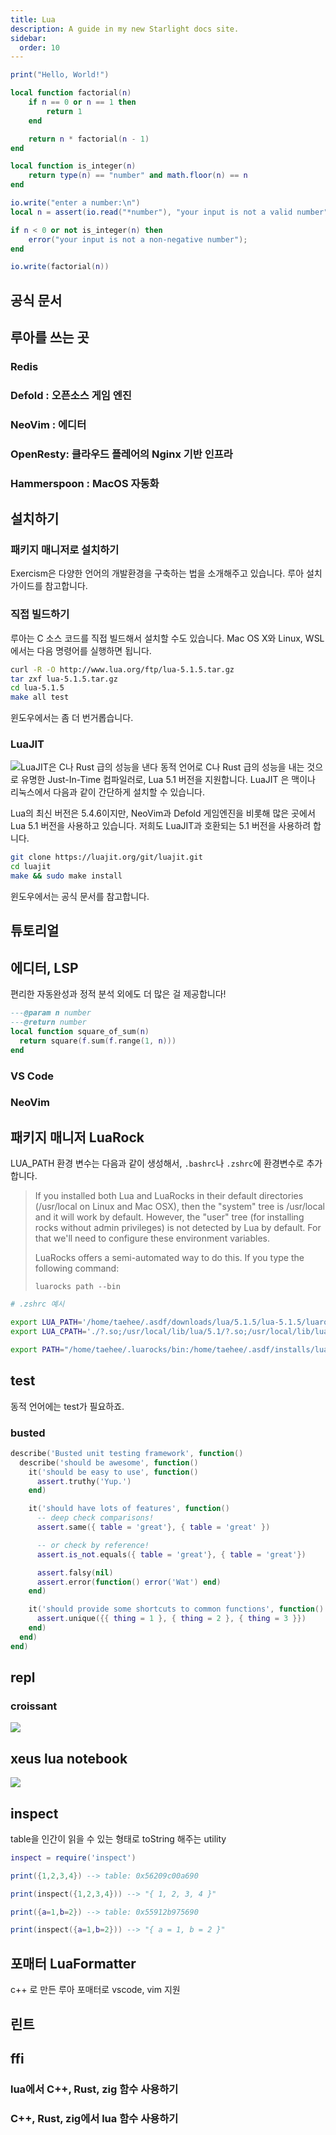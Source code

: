 ```yaml
---
title: Lua
description: A guide in my new Starlight docs site.
sidebar:
  order: 10
---
```



<div class="not-content">
  <YouTube id="https://youtu.be/jUuqBZwwkQw" />
</div>

```lua
print("Hello, World!")
```

```lua
local function factorial(n)
    if n == 0 or n == 1 then
        return 1
    end

    return n * factorial(n - 1)
end

local function is_integer(n)
    return type(n) == "number" and math.floor(n) == n
end

io.write("enter a number:\n")
local n = assert(io.read("*number"), "your input is not a valid number")

if n < 0 or not is_integer(n) then
    error("your input is not a non-negative number");
end

io.write(factorial(n))
```

## 공식 문서

<LinkCard
  title="Lua: Getting started"
  description="Welcome! Lua is a powerful and fast programming language that is easy to learn and use and to embed into your application."
  href="https://www.lua.org/"
/>
## 루아를 쓰는 곳

### Redis

<LinkCard
  title="Scripting with Lua | Redis"
  description="Redis lets users upload and execute Lua scripts on the server."
  href="https://redis.io/docs/interact/programmability/eval-intro/"
/>

### Defold : 오픈소스 게임 엔진

<LinkCard
  title="Lua programming in Defold"
  description="The Defold engine has the Lua language embedded for scripting."
  href="https://defold.com/manuals/lua/"
/>

### NeoVim : 에디터

<LinkCard
  title="Lua - Neovim docs"
  description="The Lua 5.1 script engine is builtin and always available."
  href="https://neovim.io/doc/user/lua.html"
/>
<LinkCard
  title="네오빔에서 루아 사용하기"
  description="개발 언어로 네오빔에 통합된 루아는 네오빔의 주요한 특징 중 하나로 자리잡고 있습니다. 하지만 루아로 플러그인을 작성하는 방법에 대한 자료는 빔스크립트에 비해 많지 않습니다. 그래서 사람들이 더 쉽게 시작할 수 있도록 기본적인 정보를 제공하려고 합니다."
  href="https://github.com/krapjost/nvim-lua-guide-kr"
/>

### OpenResty: 클라우드 플레어의 Nginx 기반 인프라

<LinkCard
  title="OpenResty®"
  description="penResty® is a full-fledged web platform that integrates our enhanced version of the Nginx core, our enhanced version of LuaJIT, many carefully written Lua libraries, lots of high quality 3rd-party Nginx modules,"
  href="https://openresty.org/en/"
/>

### Hammerspoon : MacOS 자동화

<LinkCard
  title="Hammerspoon"
  description="This is a tool for powerful automation of macOS. At its core, Hammerspoon is just a bridge between the operating system and a Lua scripting engine. "
  href="https://www.hammerspoon.org/"
/>

## 설치하기

### 패키지 매니저로 설치하기

Exercism은 다양한 언어의 개발환경을 구축하는 법을 소개해주고 있습니다. 루아 설치 가이드를 참고합니다.

<LinkCard
  title="Exercism : Installing Lua locally"
  description="Learn how to install Lua locally to solve Exercism's exercises on your own machine"
  href="https://exercism.org/docs/tracks/lua/installation"
/>

### 직접 빌드하기

루아는 C 소스 코드를 직접 빌드해서 설치할 수도 있습니다. Mac OS X와 Linux, WSL에서는 다음 명령어를 실행하면 됩니다.

```sh
curl -R -O http://www.lua.org/ftp/lua-5.1.5.tar.gz
tar zxf lua-5.1.5.tar.gz
cd lua-5.1.5
make all test
```

윈도우에서는 좀 더 번거롭습니다.

<LinkCard
  title="Building Lua In Windows For Newbies"
  description="This is a step-by-step tutorial to get up and running with Lua on Microsoft Windows systems by downloading and compiling the sources using only free tools or tools already present on any Windows installation."
  href="http://lua-users.org/wiki/BuildingLuaInWindowsForNewbies"
/>

### LuaJIT

![LuaJIT은 C나 Rust 급의 성능을 낸다](https://luascript-blog-assets.s3.eu-west-2.amazonaws.com/benchmarks.svg)
동적 언어로 C나 Rust 급의 성능을 내는 것으로 유명한 Just-In-Time 컴파일러로, Lua 5.1 버전을 지원합니다. LuaJIT 은 맥이나 리눅스에서 다음과 같이 간단하게 설치할 수 있습니다.

Lua의 최신 버전은 5.4.6이지만, NeoVim과 Defold 게임엔진을 비롯해 많은 곳에서 Lua 5.1 버전을 사용하고 있습니다. 저희도 LuaJIT과 호환되는 5.1 버전을 사용하려 합니다.

```sh
git clone https://luajit.org/git/luajit.git
cd luajit
make && sudo make install
```

윈도우에서는 공식 문서를 참고합니다.

<LinkCard
  title="LuaJIT Installation : Windows Systems"
  description="Either install one of the open source SDKs (MinGW or Cygwin), which come with a modified GCC plus the required development headers. Or install Microsoft's Visual Studio (MSVC)."
  href="https://luajit.org/install.html#windows"
/>

## 튜토리얼

<LinkCard
  title="Learn Lua in 15 Minutes (한국어판)"
  description="-- 대시 두 개는 한 줄짜리 주석을 의미합니다."
  href="https://learnxinyminutes.com/docs/ko-kr/lua-kr/"
/>

<LinkCard
  title="Exercism Lua 트랙"
  description="Lua (pronounced LOO-ah, which means Moon in Portuguese) is a simple yet powerful, lightweight, fast, portable and embeddable scripting language. "
  href="https://exercism.org/tracks/lua"
/>

<LinkCard
  title="Github - kikito/lua_missions"
  description="Lua Koans, minus the Zen stuff"
  href="https://github.com/kikito/lua_missions"
/>

<LinkCard
  title="Programming in Lua (first edition)"
  description="This is the online version of the first edition of the book Programming in Lua, a detailed and authoritative introduction to all aspects of Lua programming written by Lua's chief architect. The first edition was aimed at Lua 5.0."
  href="https://www.lua.org/pil/contents.html"
/>

<LinkCard
  title="Lua 5.1 Reference Manual"
  description="The reference manual is the official definition of the Lua language. For a complete introduction to Lua programming, see the book Programming in Lua."
  href="http://www.lua.org/manual/5.1/"
/>

## 에디터, LSP

편리한 자동완성과 정적 분석 외에도 더 많은 걸 제공합니다!

<LinkCard
  title="Lua Language Server - Annotations"
  description="The language server does its best to infer types through contextual analysis, however, sometimes manual documentation is necessary to improve completion and signature information. It does this through LuaCATS (Lua Comment And Type System) annotations, which are based off of EmmyLua annotations ."
  href="https://luals.github.io/wiki/annotations/"
/>

```lua
---@param n number
---@return number
local function square_of_sum(n)
  return square(f.sum(f.range(1, n)))
end
```

### VS Code

<LinkCard
  title="Lua: Visual Studio Marketplace"
  description="Lua development just got a whole lot better 🧠"
  href="https://marketplace.visualstudio.com/items?itemName=sumneko.lua"
/>

### NeoVim

## 패키지 매니저 LuaRock

<LinkCard
  title="LuaRock - Quick Start"
  description="If you're just getting started with LuaRocks, these are things you probably want to read first:"
  href="https://github.com/luarocks/luarocks/wiki/Documentation#user-content-Quick_start"
/>

LUA_PATH 환경 변수는 다음과 같이 생성해서, `.bashrc`나 `.zshrc`에 환경변수로 추가합니다.

> If you installed both Lua and LuaRocks in their default directories (/usr/local on Linux and Mac OSX), then the "system" tree is /usr/local and it will work by default. However, the "user" tree (for installing rocks without admin privileges) is not detected by Lua by default. For that we'll need to configure these environment variables.
>
> LuaRocks offers a semi-automated way to do this. If you type the following command:
>
> `luarocks path --bin`

```sh
# .zshrc 예시

export LUA_PATH='/home/taehee/.asdf/downloads/lua/5.1.5/lua-5.1.5/luarocks-3.9.2/src/?.lua;./?.lua;/usr/local/share/lua/5.1/?.lua;/usr/local/share/lua/5.1/?/init.lua;/usr/local/lib/lua/5.1/?.lua;/usr/local/lib/lua/5.1/?/init.lua;;/home/taehee/.luarocks/share/lua/5.1/?.lua;/home/taehee/.luarocks/share/lua/5.1/?/init.lua;/home/taehee/.asdf/installs/lua/5.1.5/luarocks/share/lua/5.1/?.lua;/home/taehee/.asdf/installs/lua/5.1.5/luarocks/share/lua/5.1/?/init.lua'
export LUA_CPATH='./?.so;/usr/local/lib/lua/5.1/?.so;/usr/local/lib/lua/5.1/loadall.so;/home/taehee/.luarocks/lib/lua/5.1/?.so;/home/taehee/.asdf/installs/lua/5.1.5/luarocks/lib/lua/5.1/?.so'

export PATH="/home/taehee/.luarocks/bin:/home/taehee/.asdf/installs/lua/5.1.5/bin:/home/taehee/.asdf/installs/lua/5.1.5/luarocks/bin:$PATH"
```

## test

동적 언어에는 test가 필요하죠.

### busted

<LinkCard
  title="GitHub - lunarmodules/busted"
  description="Elegant Lua unit testing."
  href="https://github.com/lunarmodules/busted"
/>

```lua
describe('Busted unit testing framework', function()
  describe('should be awesome', function()
    it('should be easy to use', function()
      assert.truthy('Yup.')
    end)

    it('should have lots of features', function()
      -- deep check comparisons!
      assert.same({ table = 'great'}, { table = 'great' })

      -- or check by reference!
      assert.is_not.equals({ table = 'great'}, { table = 'great'})

      assert.falsy(nil)
      assert.error(function() error('Wat') end)
    end)

    it('should provide some shortcuts to common functions', function()
      assert.unique({{ thing = 1 }, { thing = 2 }, { thing = 3 }})
    end)
  end)
end)
```

## repl

### croissant

<LinkCard
  title="GitHub - giann/croissant"
  description="🥐 A Lua REPL and debugger."
  href="https://github.com/giann/croissant"
/>

![](https://github.com/giann/croissant/raw/master/assets/repl.gif)

## xeus lua notebook

<LinkCard
  title="GitHub - jupyter-xeus/xeus-lua"
  description="Jupyter kernel for the Lua programming language"
  href="https://github.com/jupyter-xeus/xeus-lua"
/>

![](https://github.com/jupyter-xeus/xeus-lua/raw/main/docs/source/execute.gif)

## inspect

table을 인간이 읽을 수 있는 형태로 toString 해주는 utility

<LinkCard
  title="GitHub - kikito/inspect.lua"
  description="Human-readable representation of Lua tables"
  href="https://github.com/kikito/inspect.lua"
/>

```lua
inspect = require('inspect')

print({1,2,3,4}) --> table: 0x56209c00a690

print(inspect({1,2,3,4})) --> "{ 1, 2, 3, 4 }"

print({a=1,b=2}) --> table: 0x55912b975690

print(inspect({a=1,b=2})) --> "{ a = 1, b = 2 }"
```

## 포매터 LuaFormatter

<LinkCard
  title="GitHub - Koihik/LuaFormatter"
  description="Reformats your Lua source code."
  href="https://github.com/Koihik/LuaFormatter"
/>

c++ 로 만든 루아 포매터로 vscode, vim 지원

## 린트

<LinkCard
  title="GitHub - mpeterv/luacheck"
  description="A tool for linting and static analysis of Lua code."
  href="https://github.com/mpeterv/luacheck"
/>

## ffi

### lua에서 C++, Rust, zig 함수 사용하기

### C++, Rust, zig에서 lua 함수 사용하기
